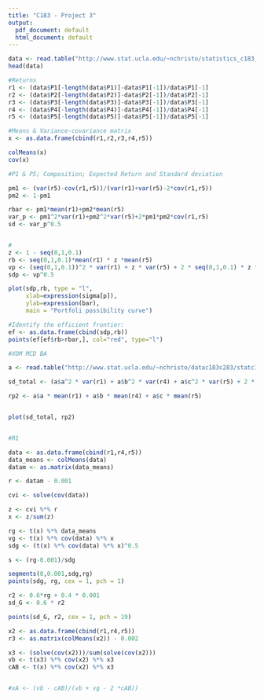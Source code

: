 ```yaml
---
title: "C183 - Project 3"
output:
  pdf_document: default
  html_document: default
---
```


```r
data <- read.table("http://www.stat.ucla.edu/~nchristo/statistics_c183_c283/statc183c283_5stocks.txt", header=T)
head(data)

#Returns
r1 <- (data$P1[-length(data$P1)]-data$P1[-1])/data$P1[-1]
r2 <- (data$P2[-length(data$P2)]-data$P2[-1])/data$P2[-1]
r3 <- (data$P3[-length(data$P3)]-data$P3[-1])/data$P3[-1]
r4 <- (data$P4[-length(data$P4)]-data$P4[-1])/data$P4[-1]
r5 <- (data$P5[-length(data$P5)]-data$P5[-1])/data$P5[-1]

#Means & Variance-covariance matrix
x <- as.data.frame(cbind(r1,r2,r3,r4,r5))

colMeans(x)
cov(x)

#P1 & P5; Composition; Expected Return and Standard deviation

pm1 <- (var(r5)-cov(r1,r5))/(var(r1)+var(r5)-2*cov(r1,r5))
pm2 <- 1-pm1

rbar <- pm1*mean(r1)+pm2*mean(r5)
var_p <- pm1^2*var(r1)+pm2^2*var(r5)+2*pm1*pm2*cov(r1,r5)
sd <- var_p^0.5


#
z <- 1 - seq(0,1,0.1)
rb <- seq(0,1,0.1)*mean(r1) * z *mean(r5)
vp <- (seq(0,1,0.1))^2 * var(r1) + z * var(r5) + 2 * seq(0,1,0.1) * z *cov(r1,r5)
sdp <- vp^0.5

plot(sdp,rb, type = "l",
     xlab=expression(sigma[p]),
     ylab=expression(bar), 
     main = "Portfoli possibility curve")

#Identify the efficient frontier:
ef <- as.data.frame(cbind(sdp,rb))
points(ef[ef$rb>rbar,], col="red", type="l")

#XOM MCD BA

a <- read.table("http://www.stat.ucla.edu/~nchristo/datac183c283/statc183c283_abc.txt", header=T)

sd_total <- (a$a^2 * var(r1) + a$b^2 * var(r4) + a$c^2 * var(r5) + 2 * a$a * a$b *cov(r1,r4) + 2 * a$a * a$c * cov(r1,r5) + 2 * a$b * a$c * cov(r4,r5))^0.5

rp2 <- a$a * mean(r1) + a$b * mean(r4) + a$c * mean(r5)


plot(sd_total, rp2)


#R1 

data <- as.data.frame(cbind(r1,r4,r5))
data_means <- colMeans(data)
datam <- as.matrix(data_means)

r <- datam - 0.001

cvi <- solve(cov(data))

z <- cvi %*% r
x <- z/sum(z)

rg <- t(x) %*% data_means
vg <- t(x) %*% cov(data) %*% x
sdg <- (t(x) %*% cov(data) %*% x)^0.5

s <- (rg-0.001)/sdg

segments(0,0.001,sdg,rg)
points(sdg, rg, cex = 1, pch = 1)

r2 <- 0.6*rg + 0.4 * 0.001
sd_G <- 0.6 * r2

points(sd_G, r2, cex = 1, pch = 19)

x2 <- as.data.frame(cbind(r1,r4,r5))
r3 <- as.matrix(colMeans(x2)) - 0.002

x3 <- (solve(cov(x2)))/sum(solve(cov(x2)))
vb <- t(x3) %*% cov(x2) %*% x3
cAB <- t(x) %*% cov(x2) %*% x3


#xA <- (vb - cAB)/(vb + vg - 2 *cAB))

```
